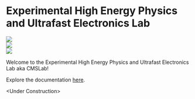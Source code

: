 
# Experimental High Energy Physics and Ultrafast Electronics Lab

<div className="flex flex-col md:flex-row justify-center items-center">
    <div className='items-center'>
        <Image src="/img/cmslablogo.jpeg" width={250} height={200} className='p-4 rounded-lg'/>
    </div>
    <div >
        <Image src="/img/uoh.jpg" width={200} height={200} className='p-4 rounded-lg'/>
    </div>
    <div >
        <Image src="/img/cms.png" width={200} height={200} className='p-4 rounded-lg'/>
    </div>
</div>

Welcome to the Experimental High Energy Physics and Ultrafast Electronics Lab aka CMSLab!

Explore the documentation [here](./docs/docs).

\<Under Construction\>

